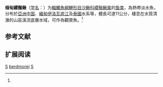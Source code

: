 {{Speciesbox 
| taxon = Syncrossus berdmorei
| status = NT
| status_system = IUCN3.1
| authority =  Blyth, 1860<ref name='id6441'>{{cite web| url =http://www.bioinfo.cn/db05/BjdwSpecies.php?action=view&id=6441| title =缅甸纓鬚鳅| work =中国动物物种编目数据库| publisher =中国科学院微生物研究所| author =中国科学院动物研究所| accessdate =2009-04-11| deadurl =yes| archiveurl =https://web.archive.org/web/20140221215836/http://www.bioinfo.cn/db05/BjdwSpecies.php?action=view&id=6441| archivedate =2014-02-21}}</ref>
| synonyms = *''Botia berdmorei, Blyth, 1860''
}}

'''缅甸纓鬚鳅'''（[[学名|学名]]：{{lang|la|''Syncrossus berdmorei''}}）为[[輻鰭魚綱|輻鰭魚綱]][[鯉形目|鯉形目]][[沙鳅科|沙鳅科]][[纓鬚鳅属|纓鬚鳅属]]的[[鱼类|鱼类]]，為熱帶淡水魚，分布於[[亞洲|亞洲]][[中国|中国]]、[[緬甸|緬甸]][[伊洛瓦底江|伊洛瓦底江]]及[[泰國|泰國]]水系等，體長可達11公分，棲息在水質清澈的山區溪流底層水域，可作為觀賞魚。<ref name='id6441'/>

== 参考文献 ==
{{reflist}}

== 扩展阅读 ==
{{refbegin}}
{{wikispecies-inline|Syncrossus berdmorei|缅甸纓鬚鳅}}
{{refend}}
{{Taxonbar|from=Q139620}}

[[Category:觀賞魚|S]]
[[Category:纓鬚鰍屬|berdmorei]]
[[Category:1860年描述的魚類|S]]

{{鯉形目小作品}}